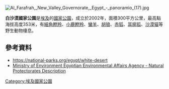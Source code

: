 [[Image:Al_Farafrah,_New_Valley_Governorate,_Egypt_-_panoramio_(17).jpg|right]]
{{Coord|27|16|38.41|N|28|12|1.59|E|region:EG_type:landmark_dim:20|display=title}}

'''白沙漠國家公園'''是[[埃及|埃及]]的[[國家公園|國家公園]]，成立於2002年，面積300平方公里，最高點海拔高度353米，有[[細角瞪羚|細角瞪羚]]、[[小鹿瞪羚|小鹿瞪羚]]、[[蠻羊|蠻羊]]、[[胡狼|胡狼]]、[[赤狐|赤狐]]、[[耳廓狐|耳廓狐]]、[[沙漠猫|沙漠猫]]等野生動物棲息。

==參考資料==
* https://national-parks.org/egypt/white-desert {{Wayback|url=https://national-parks.org/egypt/white-desert |date=20210310050024 }}
* [http://www.eeaa.gov.eg/en-us/topics/nature/protectorates/protectoratesdescription.aspx Ministry of Environment Egyptian Environmental Affairs Agency - Natural Protectorates Description] {{Wayback|url=http://www.eeaa.gov.eg/en-us/topics/nature/protectorates/protectoratesdescription.aspx |date=20190829071334 }}

{{Egypt-geo-stub}}
[[Category:埃及國家公園|Category:埃及國家公園]]
